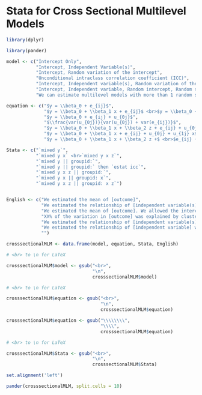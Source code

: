 # Stata for Cross Sectional Multilevel Models

```r

library(dplyr)

library(pander)

```

```r

model <- c("Intercept Only",
           "Intercept, Independent Variable(s)",
           "Intercept, Random variation of the intercept",
           "Unconditional intraclass correlation coefficient (ICC)",
           "Intercept, Independent variable(s), Random variation of the intercept", 
           "Intercept, Independent variable, Random intercept, Random slope",
           "We can estimate multilevel models with more than 1 random slope.")

equation <- c("$y = \\beta_0 + e_{ij}$",
              "$y = \\beta_0 + \\beta_1 x + e_{ij}$ <br>$y = \\beta_0 + \\beta_1 x + \\beta_2 z + e_{ij}$",
              "$y = \\beta_0 + e_{ij} + u_{0j}$",
              "$\\frac{var(u_{0j})}{var(u_{0j}) + var(e_{ij})}$",
              "$y = \\beta_0 + \\beta_1 x + \\beta_2 z + e_{ij} + u_{0j}$",
              "$y = \\beta_0 + \\beta_1 x + e_{ij} + u_{0j} + u_{1j} x$",
              "$y = \\beta_0 + \\beta_1 x + \\beta_2 z +$ <br>$e_{ij} + u_{0j} + u_{1j} x + u_{2j} z$")

Stata <- c("`mixed y`",
           "`mixed y x` <br>`mixed y x z`",
           "`mixed y || groupid:`",
           "`mixed y || groupid:` then `estat icc`",
           "`mixed y x z || groupid:`",
           "`mixed y x || groupid: x`",
           "`mixed y x z || groupid: x z`")


English <- c("We estimated the mean of [outcome]",
             "We estimated the relationship of [independent variable(s)] with [outcome]",
             "We estimated the mean of [outcome]. We allowed the intercept of the model to vary by [groupid].",
             "XX% of the variation in [outcome] was explained by clustering of participants in [groupid]",
             "We estimated the relationship of [independent variable(s)] with [outcome].  We allowed the intercept of the model to vary by group.",
             "We estimated the relationship of [independent variable] with [outcome].  We allowed the intercept of the model to vary by group. We also allowed the relationship of [independent variable] with [outcome] to vary by group.",
             "")

crosssectionalMLM <- data.frame(model, equation, Stata, English)

```

```r

# <br> to \n for LaTeX

crosssectionalMLM$model <- gsub("<br>", 
                                "\n", 
                                crosssectionalMLM$model) 

# <br> to \n for LaTeX

crosssectionalMLM$equation <- gsub("<br>", 
                                   "\n", 
                                   crosssectionalMLM$equation) 

crosssectionalMLM$equation <- gsub("\\\\\\\\", 
                                   "\\\\", 
                                   crosssectionalMLM$equation)

# <br> to \n for LaTeX

crosssectionalMLM$Stata <- gsub("<br>", 
                                "\n", 
                                crosssectionalMLM$Stata) 

set.alignment('left')

pander(crosssectionalMLM, split.cells = 10)
  
```






